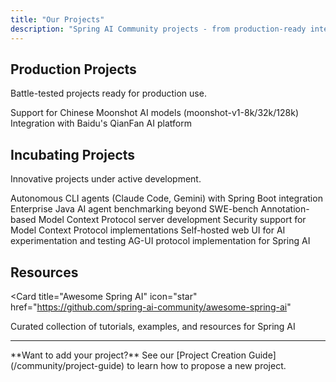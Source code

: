 ```yaml
---
title: "Our Projects"
description: "Spring AI Community projects - from production-ready integrations to innovative incubating initiatives"
---
```


## Production Projects

Battle-tested projects ready for production use.

<CardGroup cols={2}>
  <Card
    title="Moonshot"
    icon="moon"
    href="/projects/production/moonshot"
  >
    Support for Chinese Moonshot AI models (moonshot-v1-8k/32k/128k)
  </Card>
  <Card
    title="QianFan"
    icon="cloud"
    href="/projects/production/qianfan"
  >
    Integration with Baidu's QianFan AI platform
  </Card>
</CardGroup>

## Incubating Projects

Innovative projects under active development.

<CardGroup cols={2}>
  <Card
    title="Spring AI Agents"
    icon="robot"
    href="/projects/incubating/spring-ai-agents"
  >
    Autonomous CLI agents (Claude Code, Gemini) with Spring Boot integration
  </Card>
  <Card
    title="Spring AI Bench"
    icon="chart-bar"
    href="/projects/incubating/spring-ai-bench"
  >
    Enterprise Java AI agent benchmarking beyond SWE-bench
  </Card>
  <Card
    title="MCP Annotations"
    icon="at"
    href="/projects/incubating/mcp-annotations"
  >
    Annotation-based Model Context Protocol server development
  </Card>
  <Card
    title="MCP Security"
    icon="shield"
    href="/projects/incubating/mcp-security"
  >
    Security support for Model Context Protocol implementations
  </Card>
  <Card
    title="Spring AI Playground"
    icon="window"
    href="/projects/incubating/spring-ai-playground"
  >
    Self-hosted web UI for AI experimentation and testing
  </Card>
  <Card
    title="Spring AG-UI"
    icon="handshake"
    href="/projects/incubating/spring-agui"
  >
    AG-UI protocol implementation for Spring AI
  </Card>
</CardGroup>

## Resources

<Card
  title="Awesome Spring AI"
  icon="star"
  href="https://github.com/spring-ai-community/awesome-spring-ai"
>
  Curated collection of tutorials, examples, and resources for Spring AI
</Card>

---

<Note>
**Want to add your project?** See our [Project Creation Guide](/community/project-guide) to learn how to propose a new project.
</Note>
